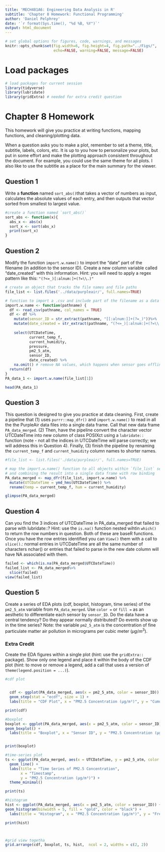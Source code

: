 ---
title: 'MECH481A6: Engineering Data Analysis in R'
subtitle: 'Chapter 8 Homework: Functional Programming' 
author: 'Daniel Pelphrey'
date: '`r format(Sys.time(), "%d %B, %Y")`'
output: html_document
---

```{r global-options, include=FALSE}
# set global options for figures, code, warnings, and messages
knitr::opts_chunk$set(fig.width=6, fig.height=4, fig.path="../Figs/",
                      echo=FALSE, warning=FALSE, message=FALSE)
```

# Load packages

```{r load-packages, message=FALSE}
# load packages for current session
library(tidyverse) 
library(lubridate)
library(gridExtra) # needed for extra credit question
```

# Chapter 8 Homework

This homework will give you practice at writing functions, mapping functions, and cleaning/plotting data. 

When a question asks you to make a plot, remember to set a theme, title, 
subtitle, labels, colors, etc. It is up to you how to personalize your plots, 
but put in some effort and make the plotting approach consistent throughout
the document. For example, you could use the same theme for all plots. I also
like to use the subtitle as a place for the main summary for the viewer.

\newpage

## Question 1

Write a **function** named `sort_abs()`that takes a vector of numbers as input, calculates the absolute values of each entry, and then outputs that vector sorted from smallest to largest value. 

```{r sort-baseR, include=FALSE}

#create a function named `sort_abs()`
sort_abs <- function(x){
  abs_x <- abs(x)
  sort_x <- sort(abs_x)
  print(sort_x)
}

```

## Question 2

Modify the function `import.w.name()` to import the “date” part of the filename (in addition to the sensor ID). Create a new column variable called “date_created” with this information. Hint: you will need to apply a regex pattern like this: `"(?<=_)[:alnum:]+(?=\\.)"`

```{r import.w.name2, include=TRUE}

# create an object that tracks the file names and file paths
file_list <- list.files('../data/purpleair/', full.names=TRUE)

# function to import a .csv and include part of the filename as a data column
import.w.name <- function(pathname) {
  df <- read_csv(pathname, col_names = TRUE)
  df <- df %>%
    mutate(sensor_ID = str_extract(pathname, "[[:alnum:]]+(?=_)"))%>% 
    mutate(date_created = str_extract(pathname, "(?<=_)[:alnum:]+(?=\\.)"))%>%
    
    select(UTCDateTime, 
           current_temp_f, 
           current_humidity, 
           pressure,
           pm2_5_atm,
           sensor_ID,
           date_created) %>%
    na.omit() # remove NA values, which happens when sensor goes offline
  return(df)
}
PA_data_1 <- import.w.name(file_list[1])

head(PA_data_1)

```

## Question 3
This question is designed to give you practice at data cleaning. First, create a pipeline that (1) uses `purrr::map_dfr()` and `import.w.name()` to read in  all the the PurpleAir data files into a single data frame. Call that new data frame `PA_data_merged`. (2) Then, have the pipeline convert the character vector UTCDateTime into new column of class POSIXct using a `lubridate::` function (note - not all the indices in UTCDateTime will parse correctly; we will address this in Question 4). Finally, (3) finish the pipeline by renaming the `current_temp_f` and `current_humidity` column names to shorter names.

```{r map-dplyr-pipe, warning=FALSE, message=FALSE, include=FALSE}

#file_list <- list.files('./data/purpleair/', full.names=TRUE)

# map the import.w.name() function to all objects within `file_list` sequentially
# and combining the result into a single data frame with row binding
PA_data_merged <- map_dfr(file_list, import.w.name) %>%
  mutate(UTCDateTime = ymd_hms(UTCDateTime)) %>% 
  rename(temp = current_temp_f, hum = current_humidity)

glimpse(PA_data_merged)

```




## Question 4
Can you find the 3 indices of UTCDateTime in PA_data_merged that failed to parse with lubridate::? Hint: use the `is.na()` function nested wihtin `which()` to return the row numbers in question. Both of these are baseR functions. Once you have the row entries identified you can `View()` them with a call to `slice()`.: normal entries in UTCDateTime are all the same number of characters nchar() or entries that failed to parse in the new date column will have NA associated with them.
```{r find-NAs, include=TRUE}

failed <- which(is.na(PA_data_merged$UTCDateTime))
failed_list <- PA_data_merged%>% 
  slice(failed)
view(failed_list)

```

## Question 5
Create a series of EDA plots (cdf, boxplot, histogram, time series) of the `pm2_5_atm` variable from `PA_data_merged`. Use `color =` or `fill =` as an aesthetic to differentiate each sensor by `sensor_ID`. Do the data have a central tendency? Do they appear normally distributed? Do events show up in the time series?  Note: the variable `pm2_5_atm` is the concentration of fine particulate matter air pollution in micrograms per cubic meter ($\mu g/m^3$).

### Extra Credit
Create the EDA figures within a single plot (hint: use the `gridExtra::` package).  Show only one legend and place it within the body of the CDF plot (hint: to move or remove a legend, add a call that uses a version of `theme(legend.position = ...)`).

```{r PA-EDA-plots, message=FALSE, warning=FALSE}
#cdf plot


  cdf <- ggplot(PA_data_merged, aes(x = pm2_5_atm, color = sensor_ID)) +
  geom_step(stat = "ecdf", size = 1) +
  labs(title = "CDF Plot", x = "PM2.5 Concentration (µg/m³)", y = "Cumulative Probability")

print(cdf)

#boxplot
boxplot <- ggplot(PA_data_merged, aes(x = pm2_5_atm, color = sensor_ID)) +
geom_boxplot() +
  labs(title = "Boxplot", x = "Sensor ID", y = "PM2.5 Concentration (µg/m³)")


print(boxplot)

#time-series plot
ts <- ggplot(PA_data_merged, aes(x = UTCDateTime, y = pm2_5_atm, color = sensor_ID)) +
  geom_line() +
  labs(title = "Time Series of PM2.5 Concentration",
       x = "Timestamp",
       y = "PM2.5 Concentration (µg/m³)") +
  theme_minimal()

print(ts)

#histogram
hist <- ggplot(PA_data_merged, aes(x = pm2_5_atm, color = sensor_ID)) +
geom_histogram(binwidth = 5, fill = "gold", color = "black") +
  labs(title = "Histogram", x = "PM2.5 Concentration (µg/m³)", y = "Frequency")

print(hist)



#grid view togetha
grid.arrange(cdf, boxplot, ts, hist,  ncol = 2, widths = c(2, 2))
```
